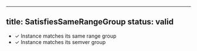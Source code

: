 
---
title: SatisfiesSameRangeGroup
status: valid
---

- ✓ Instance matches its same range group
- ✓ Instance matches its semver group

